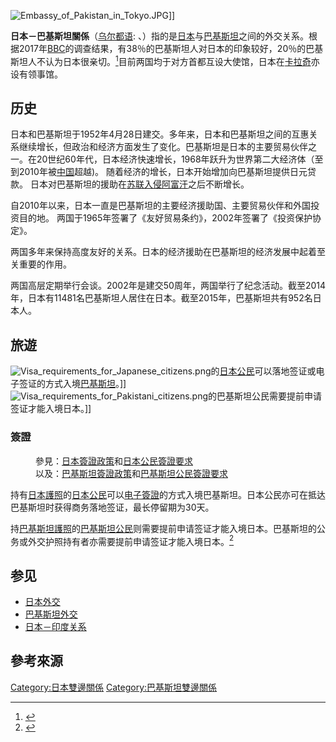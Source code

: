 {{Dablink|關於日本與「巴」字國家的外交關係，詳見'''[[日巴關係|日巴關係 (消歧義)]]'''。}}
{{Short description|1=Diplomatic
relations between Japan and the Islamic Republic of Pakistan}}
{{Infobox Bilateral relations|日本－巴基斯坦|Pakistan|Japan|filetype=svg|mission1={{Link-ja|巴基斯坦駐日大使館|駐日パキスタン大使館}}|mission2=日本駐巴基斯坦大使館}}

[[File:Embassy_of_Pakistan_in_Tokyo.JPG|thumb]]]]

'''日本－巴基斯坦關係'''（[[乌尔都语|乌尔都语]]: {{Nastaliq|پاک-جاپان تعلقات}}、{{lang-ja|日本とパキスタンの関係}}）指的是[[日本|日本]]与[[巴基斯坦|巴基斯坦]]之间的外交关系。根据2017年[[BBC|BBC]]的调查结果，有38％的巴基斯坦人对日本的印象较好，20％的巴基斯坦人不认为日本很亲切。<ref name="BBC2017">{{cite web |url=https://www.globescan.com/images/images/pressreleases/bbc2017_country_ratings/BBC2017_Country_Ratings_Poll.pdf |title=2017 BBC World Service poll |access-date=2020-11-30 |archive-date=2017-07-30 |archive-url=https://web.archive.org/web/20170730112140/http://www.globescan.com/images/images/pressreleases/bbc2017_country_ratings/BBC2017_Country_Ratings_Poll.pdf |dead-url=no }}</ref>目前两国均于对方首都互设大使馆，日本在[[卡拉奇|卡拉奇]]亦设有领事馆。

==历史==
日本和巴基斯坦于1952年4月28日建交。多年来，日本和巴基斯坦之间的互惠关系继续增长，但政治和经济方面发生了变化。巴基斯坦是日本的主要贸易伙伴之一。在20世纪60年代，日本经济快速增长，1968年跃升为世界第二大经济体（至到2010年被[[中国|中国]]超越)。 随着经济的增长，日本开始增加向巴基斯坦提供日元贷款。 日本对巴基斯坦的援助在[[苏联入侵阿富汗|苏联入侵阿富汗]]之后不断增长。 

自2010年以来，日本一直是巴基斯坦的主要经济援助国、主要贸易伙伴和外国投资目的地。 两国于1965年签署了《友好贸易条约》，2002年签署了《投资保护协定》。

两国多年来保持高度友好的关系。日本的经济援助在巴基斯坦的经济发展中起着至关重要的作用。 

两国高层定期举行会谈。2002年是建交50周年，两国举行了纪念活动。截至2014年，日本有11481名巴基斯坦人居住在日本。截至2015年，巴基斯坦共有952名日本人。

==旅遊==
[[File:Visa_requirements_for_Japanese_citizens.png|thumb]]的[[日本人|日本公民]]可以落地签证或电子签证的方式入境[[巴基斯坦|巴基斯坦]]。]]
[[File:Visa_requirements_for_Pakistani_citizens.png|thumb]]的巴基斯坦公民需要提前申请签证才能入境日本。]]
===簽證===
:參見：[[日本簽證政策|日本簽證政策]]和[[日本公民簽證要求|日本公民簽證要求]]
:以及：[[巴基斯坦簽證政策|巴基斯坦簽證政策]]和[[巴基斯坦公民簽證要求|巴基斯坦公民簽證要求]]
持有[[日本護照|日本護照]]的[[日本人|日本公民]]可以[[簽證#签证优惠待遇|电子簽證]]的方式入境巴基斯坦。日本公民亦可在抵达巴基斯坦时获得商务落地签证，最长停留期为30天。

持[[巴基斯坦護照|巴基斯坦護照]]的[[巴基斯坦人口|巴基斯坦公民]]则需要提前申请签证才能入境日本。巴基斯坦的公务或外交护照持有者亦需要提前申请签证才能入境日本。<ref name="mofa.go.jp">{{Cite web |url=http://www.mofa.go.jp/ca/fna/page22e_000692.html |title=Visa Exemptions for Diplomatic and Official Passport Holders, Ministry of Foreign Affairs of Japan |accessdate=2020-08-30 |archive-date=2019-11-09 |archive-url=https://web.archive.org/web/20191109204801/https://www.mofa.go.jp/ca/fna/page22e_000692.html |dead-url=no }}</ref>

== 参见 ==
* [[日本外交|日本外交]]
* [[巴基斯坦外交|巴基斯坦外交]]
* [[日本－印度关系|日本－印度关系]]

==參考來源==

{{日本外交}}
{{巴基斯坦外交}}
[[Category:日本雙邊關係|Category:日本雙邊關係]]
[[Category:巴基斯坦雙邊關係|Category:巴基斯坦雙邊關係]]